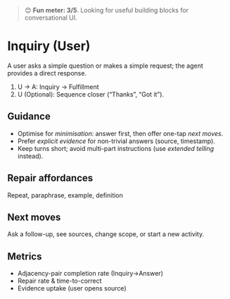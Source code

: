 
<Meta title="Primitives/Conversation/Conversational activities/Inquiry (User)" />

> 😊 **Fun meter: 3/5**. Looking for useful building blocks for conversational UI.

# Inquiry (User)

A user asks a simple question or makes a simple request; the agent provides a direct response.

1. U → A: Inquiry → Fulfillment
2. U (Optional): Sequence closer (“Thanks”, “Got it”).

## Guidance
- Optimise for *minimisation*: answer first, then offer one-tap *next moves*.
- Prefer *explicit evidence* for non-trivial answers (source, timestamp).
- Keep turns short; avoid multi-part instructions (use *extended telling* instead).

## Repair affordances
Repeat, paraphrase, example, definition

## Next moves
Ask a follow-up, see sources, change scope, or start a new activity.

## Metrics
- Adjacency-pair completion rate (Inquiry→Answer)
- Repair rate & time-to-correct
- Evidence uptake (user opens source)


